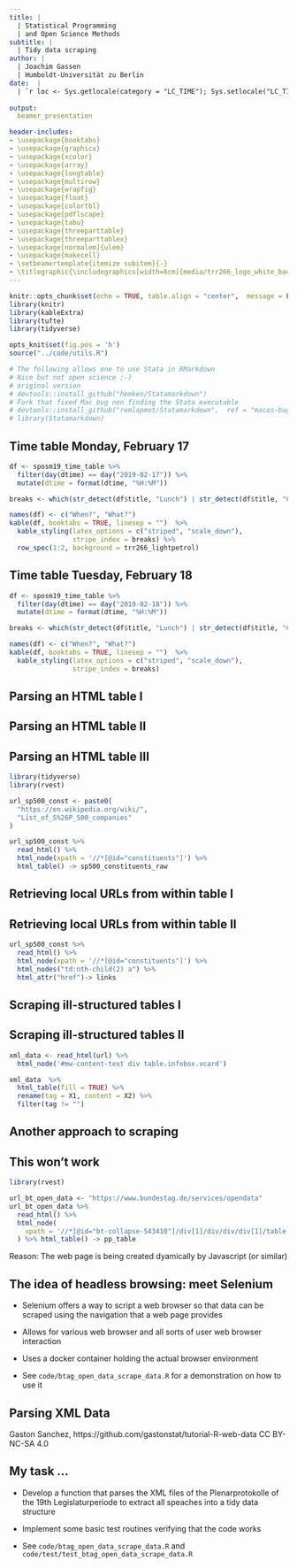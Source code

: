 ```yaml
---
title: |
  | Statistical Programming 
  | and Open Science Methods
subtitle: |
  | Tidy data scraping
author: | 
  | Joachim Gassen 
  | Humboldt-Universität zu Berlin
date:  |
  | `r loc <- Sys.getlocale(category = "LC_TIME"); Sys.setlocale("LC_TIME", "C"); fdate <- format(Sys.time(), '%B %d, %Y'); Sys.setlocale("LC_TIME", loc); fdate`
  
output: 
  beamer_presentation

header-includes:
- \usepackage{booktabs}
- \usepackage{graphicx}
- \usepackage{xcolor}
- \usepackage{array}
- \usepackage{longtable}
- \usepackage{multirow}
- \usepackage{wrapfig}
- \usepackage{float}
- \usepackage{colortbl}
- \usepackage{pdflscape}
- \usepackage{tabu}
- \usepackage{threeparttable}
- \usepackage{threeparttablex}
- \usepackage[normalem]{ulem}
- \usepackage{makecell}
- \setbeamertemplate{itemize subitem}{-}
- \titlegraphic{\includegraphics[width=6cm]{media/trr266_logo_white_background.png}}
---
```



```r
knitr::opts_chunk$set(echo = TRUE, table.align = "center",  message = FALSE, error = FALSE, warning = FALSE, clean = FALSE)
library(knitr)
library(kableExtra)
library(tufte)
library(tidyverse)

opts_knit$set(fig.pos = 'h')
source("../code/utils.R")

# The following allows one to use Stata in RMarkdown 
# Nice but not open science ;-)
# original version
# devtools::install_github("hemken/Statamarkdown")
# Fork that fixed Mac bug non finding the Stata executable
# devtools::install_github("remlapmot/Statamarkdown",  ref = "macos-bug-fixes")
# library(Statamarkdown)

```


## Time table Monday, February 17

``` r
df <- sposm19_time_table %>%
  filter(day(dtime) == day("2019-02-17")) %>%
  mutate(dtime = format(dtime, "%H:%M"))

breaks <- which(str_detect(df$title, "Lunch") | str_detect(df$title, "Coffee"))

names(df) <- c("When?", "What?")
kable(df, booktabs = TRUE, linesep = "")  %>%
  kable_styling(latex_options = c("striped", "scale_down"),
                stripe_index = breaks) %>%
  row_spec(1:2, background = trr266_lightpetrol)
```


## Time table Tuesday, February 18

``` r
df <- sposm19_time_table %>%
  filter(day(dtime) == day("2019-02-18")) %>%
  mutate(dtime = format(dtime, "%H:%M"))

breaks <- which(str_detect(df$title, "Lunch") | str_detect(df$title, "Coffee"))

names(df) <- c("When?", "What?")
kable(df, booktabs = TRUE, linesep = "")  %>%
  kable_styling(latex_options = c("striped", "scale_down"),
                stripe_index = breaks) 
```


## Parsing an HTML table I

\begin{center}
\includegraphics[width=\textwidth]{media/scraping_01.png} 
\end{center}


## Parsing an HTML table II

\begin{center}
\includegraphics[width=\textwidth]{media/scraping_02.png} 
\end{center}


## Parsing an HTML table III

\footnotesize
```r
library(tidyverse)
library(rvest)

url_sp500_const <- paste0(
  "https://en.wikipedia.org/wiki/",
  "List_of_S%26P_500_companies"
)

url_sp500_const %>%
  read_html() %>%
  html_node(xpath = '//*[@id="constituents"]') %>%
  html_table() -> sp500_constituents_raw
```
\normalsize


## Retrieving local URLs from within table I

\begin{center}
\includegraphics[width=\textwidth]{media/scraping_03.png} 
\end{center}


## Retrieving local URLs from within table II

```r
url_sp500_const %>%
  read_html() %>%
  html_node(xpath = '//*[@id="constituents"]') %>%
  html_nodes("td:nth-child(2) a") %>% 
  html_attr("href")-> links
```


## Scraping ill-structured tables I

\begin{center}
\includegraphics[width=\textwidth]{media/scraping_04.png} 
\end{center}


## Scraping ill-structured tables II

\footnotesize
```r
xml_data <- read_html(url) %>%
  html_node('#mw-content-text div table.infobox.vcard')

xml_data  %>%
  html_table(fill = TRUE) %>%
  rename(tag = X1, content = X2) %>%
  filter(tag != "")
```
\normalsize


## Another approach to scraping

\begin{center}
\includegraphics[height=0.8\textheight]{media/scraping_05.png} 
\end{center}


## This won't work

\footnotesize
```r
library(rvest)

url_bt_open_data <- "https://www.bundestag.de/services/opendata"
url_bt_open_data %>%
  read_html() %>%
  html_node(
    xpath = '//*[@id="bt-collapse-543410"]/div[1]/div/div/div[1]/table'
  ) %>% html_table() -> pp_table
```
\normalsize

Reason: The web page is being created dyamically by Javascript (or similar) 


## The idea of headless browsing: meet Selenium

\begin{center}
\includegraphics[width=0.1\textwidth]{media/selenium_logo.png} 
\end{center}
\vspace{24pt}
- Selenium offers a way to script a web browser so that data can be scraped
using the navigation that a web page provides

- Allows for various web browser and all sorts of user web browser interaction

- Uses a docker container holding the actual browser environment

- See `code/btag_open_data_scrape_data.R` for a demonstration on how to use it


## Parsing XML Data

\begin{center}
\includegraphics[height=0.7\textheight]{media/xml_tree_navigate.pdf} 
\end{center}
\footnotesize
Gaston Sanchez, https://github.com/gastonstat/tutorial-R-web-data
\linebreak
CC BY-NC-SA 4.0
\normalsize


## My task ...

- Develop a function that parses the XML files of the Plenarprotokolle of the
19th Legislaturperiode to extract all speaches into a tidy data structure

- Implement some basic test routines verifying that the code works

- See `code/btag_open_data_scrape_data.R` and 
`code/test/test_btag_open_data_scrape_data.R`